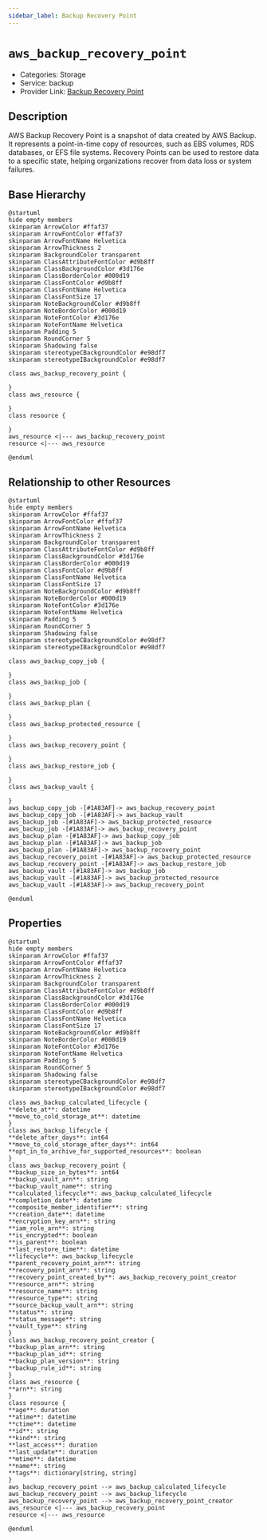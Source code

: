 ```yaml
---
sidebar_label: Backup Recovery Point
---
```


# `aws_backup_recovery_point`

- Categories: Storage
- Service: backup
- Provider Link: [Backup Recovery Point](https://docs.aws.amazon.com/aws-backup/latest/devguide/recovery-points.html)

## Description

AWS Backup Recovery Point is a snapshot of data created by AWS Backup. It represents a point-in-time copy of resources, such as EBS volumes, RDS databases, or EFS file systems. Recovery Points can be used to restore data to a specific state, helping organizations recover from data loss or system failures.

## Base Hierarchy

<ZoomPanPinch>

```kroki imgType="plantuml" imgAlt="Hierarchy of Backup Recovery Point"
@startuml
hide empty members
skinparam ArrowColor #ffaf37
skinparam ArrowFontColor #ffaf37
skinparam ArrowFontName Helvetica
skinparam ArrowThickness 2
skinparam BackgroundColor transparent
skinparam ClassAttributeFontColor #d9b8ff
skinparam ClassBackgroundColor #3d176e
skinparam ClassBorderColor #000d19
skinparam ClassFontColor #d9b8ff
skinparam ClassFontName Helvetica
skinparam ClassFontSize 17
skinparam NoteBackgroundColor #d9b8ff
skinparam NoteBorderColor #000d19
skinparam NoteFontColor #3d176e
skinparam NoteFontName Helvetica
skinparam Padding 5
skinparam RoundCorner 5
skinparam Shadowing false
skinparam stereotypeCBackgroundColor #e98df7
skinparam stereotypeIBackgroundColor #e98df7

class aws_backup_recovery_point {

}
class aws_resource {

}
class resource {

}
aws_resource <|--- aws_backup_recovery_point
resource <|--- aws_resource

@enduml
```

</ZoomPanPinch>

## Relationship to other Resources

<ZoomPanPinch>

```kroki imgType="plantuml" imgAlt="Diagram of Backup Recovery Point resource relationships"
@startuml
hide empty members
skinparam ArrowColor #ffaf37
skinparam ArrowFontColor #ffaf37
skinparam ArrowFontName Helvetica
skinparam ArrowThickness 2
skinparam BackgroundColor transparent
skinparam ClassAttributeFontColor #d9b8ff
skinparam ClassBackgroundColor #3d176e
skinparam ClassBorderColor #000d19
skinparam ClassFontColor #d9b8ff
skinparam ClassFontName Helvetica
skinparam ClassFontSize 17
skinparam NoteBackgroundColor #d9b8ff
skinparam NoteBorderColor #000d19
skinparam NoteFontColor #3d176e
skinparam NoteFontName Helvetica
skinparam Padding 5
skinparam RoundCorner 5
skinparam Shadowing false
skinparam stereotypeCBackgroundColor #e98df7
skinparam stereotypeIBackgroundColor #e98df7

class aws_backup_copy_job {

}
class aws_backup_job {

}
class aws_backup_plan {

}
class aws_backup_protected_resource {

}
class aws_backup_recovery_point {

}
class aws_backup_restore_job {

}
class aws_backup_vault {

}
aws_backup_copy_job -[#1A83AF]-> aws_backup_recovery_point
aws_backup_copy_job -[#1A83AF]-> aws_backup_vault
aws_backup_job -[#1A83AF]-> aws_backup_protected_resource
aws_backup_job -[#1A83AF]-> aws_backup_recovery_point
aws_backup_plan -[#1A83AF]-> aws_backup_copy_job
aws_backup_plan -[#1A83AF]-> aws_backup_job
aws_backup_plan -[#1A83AF]-> aws_backup_recovery_point
aws_backup_recovery_point -[#1A83AF]-> aws_backup_protected_resource
aws_backup_recovery_point -[#1A83AF]-> aws_backup_restore_job
aws_backup_vault -[#1A83AF]-> aws_backup_job
aws_backup_vault -[#1A83AF]-> aws_backup_protected_resource
aws_backup_vault -[#1A83AF]-> aws_backup_recovery_point

@enduml
```

</ZoomPanPinch>

## Properties

<ZoomPanPinch>

```kroki imgType="plantuml" imgAlt="Diagram of Backup Recovery Point data model"
@startuml
hide empty members
skinparam ArrowColor #ffaf37
skinparam ArrowFontColor #ffaf37
skinparam ArrowFontName Helvetica
skinparam ArrowThickness 2
skinparam BackgroundColor transparent
skinparam ClassAttributeFontColor #d9b8ff
skinparam ClassBackgroundColor #3d176e
skinparam ClassBorderColor #000d19
skinparam ClassFontColor #d9b8ff
skinparam ClassFontName Helvetica
skinparam ClassFontSize 17
skinparam NoteBackgroundColor #d9b8ff
skinparam NoteBorderColor #000d19
skinparam NoteFontColor #3d176e
skinparam NoteFontName Helvetica
skinparam Padding 5
skinparam RoundCorner 5
skinparam Shadowing false
skinparam stereotypeCBackgroundColor #e98df7
skinparam stereotypeIBackgroundColor #e98df7

class aws_backup_calculated_lifecycle {
**delete_at**: datetime
**move_to_cold_storage_at**: datetime
}
class aws_backup_lifecycle {
**delete_after_days**: int64
**move_to_cold_storage_after_days**: int64
**opt_in_to_archive_for_supported_resources**: boolean
}
class aws_backup_recovery_point {
**backup_size_in_bytes**: int64
**backup_vault_arn**: string
**backup_vault_name**: string
**calculated_lifecycle**: aws_backup_calculated_lifecycle
**completion_date**: datetime
**composite_member_identifier**: string
**creation_date**: datetime
**encryption_key_arn**: string
**iam_role_arn**: string
**is_encrypted**: boolean
**is_parent**: boolean
**last_restore_time**: datetime
**lifecycle**: aws_backup_lifecycle
**parent_recovery_point_arn**: string
**recovery_point_arn**: string
**recovery_point_created_by**: aws_backup_recovery_point_creator
**resource_arn**: string
**resource_name**: string
**resource_type**: string
**source_backup_vault_arn**: string
**status**: string
**status_message**: string
**vault_type**: string
}
class aws_backup_recovery_point_creator {
**backup_plan_arn**: string
**backup_plan_id**: string
**backup_plan_version**: string
**backup_rule_id**: string
}
class aws_resource {
**arn**: string
}
class resource {
**age**: duration
**atime**: datetime
**ctime**: datetime
**id**: string
**kind**: string
**last_access**: duration
**last_update**: duration
**mtime**: datetime
**name**: string
**tags**: dictionary[string, string]
}
aws_backup_recovery_point --> aws_backup_calculated_lifecycle
aws_backup_recovery_point --> aws_backup_lifecycle
aws_backup_recovery_point --> aws_backup_recovery_point_creator
aws_resource <|--- aws_backup_recovery_point
resource <|--- aws_resource

@enduml
```

</ZoomPanPinch>
